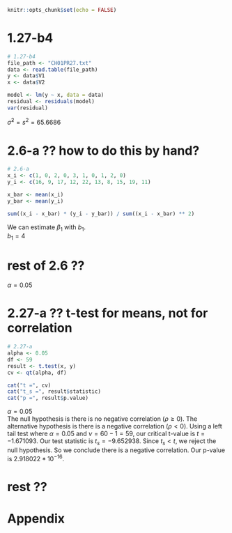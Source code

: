 ```r
knitr::opts_chunk$set(echo = FALSE)
```

# 1.27-b4
```r

# 1.27-b4
file_path <- "CH01PR27.txt"
data <- read.table(file_path)
y <- data$V1
x <- data$V2

model <- lm(y ~ x, data = data)
residual <- residuals(model)
var(residual)
```
$\hat{\sigma}^2 = s^2 = 65.6686$

# 2.6-a ?? how to do this by hand?
```r

# 2.6-a
x_i <- c(1, 0, 2, 0, 3, 1, 0, 1, 2, 0)
y_i <- c(16, 9, 17, 12, 22, 13, 8, 15, 19, 11)

x_bar <- mean(x_i)
y_bar <- mean(y_i)

sum((x_i - x_bar) * (y_i - y_bar)) / sum((x_i - x_bar) ** 2)
```
We can estimate $\beta_1$ with $b_1$.
<br>$b_1 = 4$

# rest of 2.6 ??
$\alpha = 0.05$

# 2.27-a ?? t-test for means, not for correlation
```r

# 2.27-a
alpha <- 0.05
df <- 59
result <- t.test(x, y)
cv <- qt(alpha, df)

cat("t =", cv)
cat("t_s =", result$statistic)
cat("p =", result$p.value)
```
$\alpha = 0.05$
<br> The null hypothesis is there is no negative correlation ($\rho \geq 0$). The alternative hypothesis is there is a negative correlation ($\rho < 0$). Using a left tail test where $\alpha = 0.05$ and $\nu = 60 - 1 = 59$, our critical t-value is  $t = -1.671093$. Our test statistic is $t_s = -9.652938$. Since $t_s < t$, we reject the null hypothesis. So we conclude there is a negative correlation. Our p-value is $2.918022 * 10^{-16}$.

# rest ??


# Appendix
```r
```
